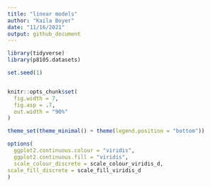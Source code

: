 ```yaml
---
title: "linear models"
author: "Kaila Boyer"
date: "11/16/2021"
output: github_document
---
```


```r

library(tidyverse)
library(p8105.datasets)

set.seed(1)


knitr::opts_chunk$set(
  fig.width = 7,
  fig.asp = .7,
  out.width = "90%"
)

theme_set(theme_minimal() + theme(legend.position = "bottom"))

options(
  ggplot2.continuous.colour = "viridis",
  ggplot2.continuous.fill = "viridis",
  scale_colour_discrete = scale_colour_viridis_d,
scale_fill_discrete = scale_fill_viridis_d
)
```

```r

```


